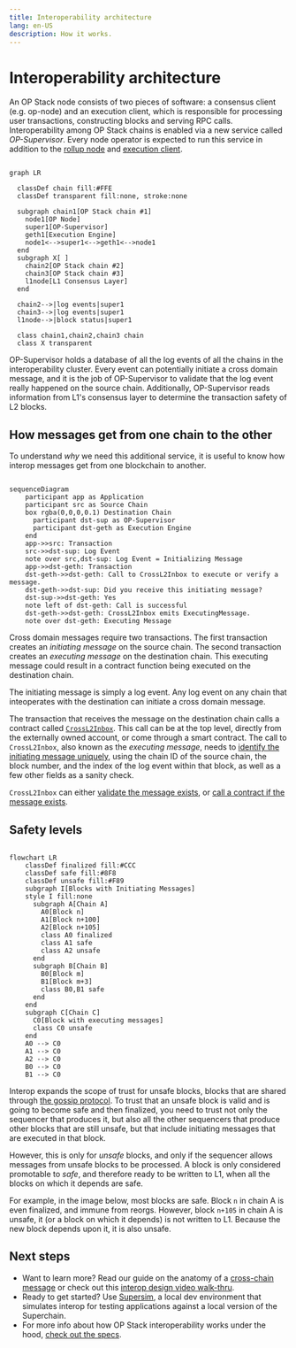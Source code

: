 ```yaml
---
title: Interoperability architecture
lang: en-US
description: How it works.
---
```




<InteropCallout />

# Interoperability architecture
An OP Stack node consists of two pieces of software: a consensus client (e.g. op-node) and an execution client, which is responsible for processing user transactions, constructing blocks and serving RPC calls. Interoperability among OP Stack chains is enabled via a new service called *OP-Supervisor*. Every node operator is expected to run this service in addition to the [rollup node](/builders/node-operators/architecture#rollup-node) and [execution client](/builders/node-operators/architecture#execution-client).

```mermaid

graph LR

  classDef chain fill:#FFE
  classDef transparent fill:none, stroke:none
  
  subgraph chain1[OP Stack chain #1]
    node1[OP Node]
    super1[OP-Supervisor]
    geth1[Execution Engine]
    node1<-->super1<-->geth1<-->node1
  end
  subgraph X[ ]
    chain2[OP Stack chain #2]
    chain3[OP Stack chain #3]
    l1node[L1 Consensus Layer]
  end

  chain2-->|log events|super1
  chain3-->|log events|super1
  l1node-->|block status|super1

  class chain1,chain2,chain3 chain
  class X transparent
```

OP-Supervisor holds a database of all the log events of all the chains in the interoperability cluster.
Every event can potentially initiate a cross domain message, and it is the job of OP-Supervisor to validate that the log event really happened on the source chain.
Additionally, OP-Supervisor reads information from L1's consensus layer to determine the transaction safety of L2 blocks.

## How messages get from one chain to the other

To understand *why* we need this additional service, it is useful to know how interop messages get from one blockchain to another.

```mermaid

sequenceDiagram
    participant app as Application
    participant src as Source Chain
    box rgba(0,0,0,0.1) Destination Chain
      participant dst-sup as OP-Supervisor
      participant dst-geth as Execution Engine
    end
    app->>src: Transaction
    src->>dst-sup: Log Event
    note over src,dst-sup: Log Event = Initializing Message
    app->>dst-geth: Transaction
    dst-geth->>dst-geth: Call to CrossL2Inbox to execute or verify a message.
    dst-geth->>dst-sup: Did you receive this initiating message?
    dst-sup->>dst-geth: Yes
    note left of dst-geth: Call is successful
    dst-geth->>dst-geth: CrossL2Inbox emits ExecutingMessage.
    note over dst-geth: Executing Message
```

Cross domain messages require two transactions.
The first transaction creates an *initiating message* on the source chain.
The second transaction creates an *executing message* on the destination chain.
This executing message could result in a contract function being executed on the destination chain.

The initiating message is simply a log event.
Any log event on any chain that inteoperates with the destination can initiate a cross domain message.

The transaction that receives the message on the destination chain calls a contract called [`CrossL2Inbox`](https://specs.optimism.io/interop/predeploys.html#crossl2inbox).
This call can be at the top level, directly from the externally owned account, or come through a smart contract.
The call to `CrossL2Inbox`, also known as the *executing message*, needs to [identify the initiating message uniquely](https://github.com/ethereum-optimism/optimism/blob/develop/packages/contracts-bedrock/src/L2/CrossL2Inbox.sol#L35-L42), using the chain ID of the source chain, the block number, and the index of the log event within that block, as well as a few other fields as a sanity check.

`CrossL2Inbox` can either [validate the message exists](https://github.com/ethereum-optimism/optimism/blob/develop/packages/contracts-bedrock/src/L2/CrossL2Inbox.sol#L171-L185), or [call a contract if the message exists](https://github.com/ethereum-optimism/optimism/blob/develop/packages/contracts-bedrock/src/L2/CrossL2Inbox.sol#L171-L185).

## Safety levels

```mermaid

flowchart LR
    classDef finalized fill:#CCC
    classDef safe fill:#8F8
    classDef unsafe fill:#F89
    subgraph I[Blocks with Initiating Messages]
    style I fill:none
      subgraph A[Chain A]
        A0[Block n]
        A1[Block n+100]
        A2[Block n+105]
        class A0 finalized
        class A1 safe
        class A2 unsafe
      end
      subgraph B[Chain B]
        B0[Block m]
        B1[Block m+3]
        class B0,B1 safe
      end
    end
    subgraph C[Chain C]
      C0[Block with executing messages]
      class C0 unsafe
    end
    A0 --> C0
    A1 --> C0
    A2 --> C0
    B0 --> C0
    B1 --> C0 
```

Interop expands the scope of trust for unsafe blocks, blocks that are shared through [the gossip protocol](/builders/chain-operators/architecture#sequencer).
To trust that an unsafe block is valid and is going to become safe and then finalized, you need to trust not only the sequencer that produces it, but also all the other sequencers that produce other blocks that are still unsafe, but that include initiating messages that are executed in that block.

However, this is only for *unsafe* blocks, and only if the sequencer allows messages from unsafe blocks to be processed.
A block is only considered promotable to *safe*, and therefore ready to be written to L1, when all the blocks on which it depends are safe.

For example, in the image below, most blocks are safe.
Block `n` in chain A is even finalized, and immune from reorgs.
However, block `n+105` in chain A is unsafe, it (or a block on which it depends) is not written to L1.
Because the new block depends upon it, it is also unsafe.

## Next steps

- Want to learn more? 
  Read our guide on the anatomy of a [cross-chain message](./cross-chain-message) or check out this 
  [interop design video walk-thru](https://www.youtube.com/watch?v=FKc5RgjtGes).
- Ready to get started? Use [Supersim](./supersim), a local dev environment that simulates interop for testing applications against a local version of the Superchain.
- For more info about how OP Stack interoperability works under the hood, 
  [check out the specs](https://specs.optimism.io/interop/overview.html).
